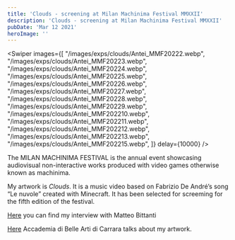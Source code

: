 ```yaml
---
title: 'Clouds - screening at Milan Machinima Festival MMXXII'
description: 'Clouds - screening at Milan Machinima Festival MMXXII'
pubDate: 'Mar 12 2021'
heroImage: ''
---
```



<Swiper 
  images={[
    "/images/exps/clouds/Antei_MMF20222.webp",
    "/images/exps/clouds/Antei_MMF20223.webp",
    "/images/exps/clouds/Antei_MMF20224.webp",
    "/images/exps/clouds/Antei_MMF20225.webp",
    "/images/exps/clouds/Antei_MMF20226.webp",
    "/images/exps/clouds/Antei_MMF20227.webp",
    "/images/exps/clouds/Antei_MMF20228.webp",
    "/images/exps/clouds/Antei_MMF20229.webp",
    "/images/exps/clouds/Antei_MMF202210.webp",
    "/images/exps/clouds/Antei_MMF202211.webp",
    "/images/exps/clouds/Antei_MMF202212.webp",
    "/images/exps/clouds/Antei_MMF202213.webp",
    "/images/exps/clouds/Antei_MMF202215.webp",
  ]} 
  delay={10000}
/>

  <p class="text-2xl">The MILAN MACHINIMA FESTIVAL is the annual event showcasing audiovisual non-interactive works produced with video games otherwise known as machinima.</p>

My artwork is _Clouds_. It is a music video based on Fabrizio De André’s song “Le nuvole” created with Minecraft. It has been selected for screeming for the fifth edition of the festival.

[Here](https://milanmachinimafestival.org/lorenzo-antei) you can find my interview with Matteo Bittanti

[Here]() Accademia di Belle Arti di Carrara talks about my artwork.
